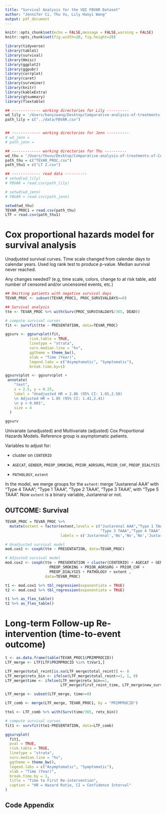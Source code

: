 ```yaml
---
title: "Survival Analysis for the VQI FBVAR Dataset"
author: "Jennifer Ci, Thu Vu, Lily Hanyi Wang"
output: pdf_document
---
```


```r
knitr::opts_chunk$set(echo = FALSE,message = FALSE,warning = FALSE)
knitr::opts_chunk$set(fig.width=20, fig.height=20)

library(tidyverse)
library(table1)
library(survival)
library(Hmisc)
library(ggplot2)
library(ggpubr)
library(corrplot)
library(caret)
library(survminer)
library(knitr)
library(kableExtra)
library(gtsummary)
library(flextable)

```

```r
## ------------- working directories for Lily ----------
wd_lily = '/Users/hanyiwang/Desktop/Comparative-analysis-of-treatments-of-CAA'
path_lily = c("../data/FBVAR.csv")


## ------------- working directories for Jenn ----------
# wd_jenn = 
# path_jenn = 

## ------------- working directories for Thu ----------
wd_thu = '/Users/thuvu/Desktop/Comparative-analysis-of-treatments-of-CAA'
path_thu = c("TEVAR_PROC.csv")
path_thu1 = c("LT 2.csv")

## ------------- read data ----------
# setwd(wd_lily)
# FBVAR = read.csv(path_lily)

# setwd(wd_jenn)
# FBVAR = read.csv(path_jenn)

setwd(wd_thu)
TEVAR_PROC1 = read.csv(path_thu)
LTF = read.csv(path_thu1)

```


# Cox proportional hazards model for survival analysis

Unadjusted survival curves. Time scale changed from calendar days to calendar years. Used log rank test to produce p-value. Median survival never reached. 

Any changes needed? (e.g, time scale, colors, change to at risk table, add number of censored and/or uncensored events, etc.)

```r
## Omitting patients with negative survival days
TEVAR_PROC <- subset(TEVAR_PROC1, PROC_SURVIVALDAYS>=0)

## Survival analysis
tte <- TEVAR_PROC %>% with(Surv(PROC_SURVIVALDAYS/365, DEAD))

# compute survival curves
fit <- survfit(tte ~ PRESENTATION, data=TEVAR_PROC)

ggsurv <- ggsurvplot(fit,
           risk.table = TRUE, 
           linetype = "strata",
           surv.median.line = "hv", 
           ggtheme = theme_bw(), 
           xlab = "Time (Year)",
           legend.labs = c("Asymptomatic", "Symptomatic"),
           break.time.by=1)

ggsurv$plot <- ggsurv$plot +
 annotate(
    "text",
    x = 2.5, y = 0.25,
    label = "Unadjusted HR = 2.06 (95% CI: 1.65,2.58) 
    \n Adjusted HR = 1.85 (95% CI: 1.41,2.41)
    \n p < 0.001",
    size = 4
  )

ggsurv

```

Univariate (unadjusted) and Multivariate (adjusted) Cox Proportional Hazards Models. Reference group is asymptomatic patients. 

Variables to adjust for:

- cluster on `CENTERID` 

- `AGECAT`, `GENDER`, `PREOP_SMOKING`, `PRIOR_AORSURG`, `PRIOR_CHF`, `PREOP_DIALYSIS`

- `PATHOLOGY`, `extent`

In the model, we merge groups for the  `extent`: merge "Juxtarenal AAA" with "Type 4 TAAA"; "Type 1 TAAA", "Type 2 TAAA", "Type 3 TAAA", with "Type 5 TAAA". Now `extent` is a binary variable, Juxtarenal or not. 

## OUTCOME: Survival

```r
TEVAR_PROC = TEVAR_PROC %>%
  mutate(extent = factor(extent,levels = c("Juxtarenal AAA","Type 1 TAAA","Type 2 TAAA",
                                           "Type 3 TAAA","Type 4 TAAA","Type 5 TAAA"),
                         labels = c('Juxtarenal','No','No','No','Juxtarenal','No')))

# Unadjusted survival model
mod.cox1 <- coxph(tte ~ PRESENTATION, data=TEVAR_PROC)

# Adjusted survival model
mod.cox2 <- coxph(tte ~ PRESENTATION + cluster(CENTERID) + AGECAT + GENDER + 
                    PREOP_SMOKING + PRIOR_AORSURG + PRIOR_CHF + 
                    PREOP_DIALYSIS + PATHOLOGY + extent , 
                  data=TEVAR_PROC)

t1 <- mod.cox1 %>% tbl_regression(exponentiate = TRUE)
t2 <- mod.cox2 %>% tbl_regression(exponentiate = TRUE)

t1 %>% as_flex_table()
t2 %>% as_flex_table()
```

# Long-term Follow-up Re-intervention (time-to-event outcome)

```r
t <- as.data.frame(table(TEVAR_PROC1$PRIMPROCID))
LTF_merge <- LTF[LTF$PRIMPROCID %in% t$Var1,]

LTF_merge$total_reint[is.na(LTF_merge$total_reint)] <- 0
LTF_merge$retx_bin <- ifelse(LTF_merge$total_reint>=1, 1, 0)
LTF_merge$time <- ifelse(LTF_merge$retx_bin==1, 
                         LTF_merge$first_reint_time, LTF_merge$new_surv)

LTF_merge <- subset(LTF_merge, time>=0)

LTF_comb <- merge(LTF_merge, TEVAR_PROC1, by = "PRIMPROCID")

tte1 <- LTF_comb %>% with(Surv(time/365, retx_bin))

# compute survival curves
fit1 <- survfit(tte1~PRESENTATION, data=LTF_comb)

ggsurvplot(
  fit1,
  pval = TRUE,
  risk.table = TRUE,
  linetype = "strata",
  surv.median.line = "hv",
  ggtheme = theme_bw(),
  legend.labs = c("Asymptomatic", "Symptomatic"),
  xlab = "Time (Year)",
  break.time.by = 1,
  title = "Time to First Re-intervention",
  caption = "HR = Hazard Ratio, CI = Confidence Interval"
)

```

\newpage

## Code Appendix

```r
```
